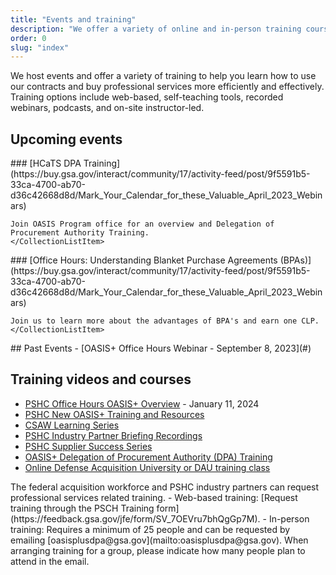```yaml
---
title: "Events and training"
description: "We offer a variety of online and in-person training courses to help you learn how to use OASIS+ contracts and buy professional services."
order: 0
slug: "index"
---
```


We host events and offer a variety of training to help you learn how to use our contracts and buy professional services more efficiently and effectively. Training options include web-based, self-teaching tools, recorded webinars, podcasts, and on-site instructor-led.

##  Upcoming events 
<CollectionList>
    <CollectionListItem calendar_month="APR" calendar_day="4">
    ### [HCaTS DPA Training](https://buy.gsa.gov/interact/community/17/activity-feed/post/9f5591b5-33ca-4700-ab70-d36c42668d8d/Mark_Your_Calendar_for_these_Valuable_April_2023_Webinars)

    Join OASIS Program office for an overview and Delegation of Procurement Authority Training.
    </CollectionListItem>
</CollectionList>
<CollectionList>
    <CollectionListItem calendar_month="APR" calendar_day="13">
    ### [Office Hours: Understanding Blanket Purchase Agreements (BPAs)](https://buy.gsa.gov/interact/community/17/activity-feed/post/9f5591b5-33ca-4700-ab70-d36c42668d8d/Mark_Your_Calendar_for_these_Valuable_April_2023_Webinars)

    Join us to learn more about the advantages of BPA's and earn one CLP.
    </CollectionListItem>
</CollectionList>
## Past Events
- [OASIS+ Office Hours Webinar - September 8, 2023](#)

## Training videos and courses
- [PSHC Office Hours OASIS+ Overview](https://www.youtube.com/watch?v=1ft9kJBMK8A&list=PLvdwyPgXnxxVQag_kdAHeiKW1zQAs2wJQ&index=25&t=7s) - January 11, 2024
- [PSHC New OASIS+ Training and Resources](https://www.youtube.com/playlist?list=PLvdwyPgXnxxVQag_kdAHeiKW1zQAs2wJQ)
- [CSAW Learning Series](https://www.youtube.com/playlist?list=PLvdwyPgXnxxVslDBK5HYeekr4FY_nr-Pn)
- [PSHC Industry Partner Briefing Recordings](https://www.youtube.com/playlist?list=PLvdwyPgXnxxUIh1e3H272MogI3HrLGzK9)
- [PSHC Supplier Success Series](https://www.youtube.com/playlist?list=PLvdwyPgXnxxVVhrv4zziLpGgkngkZT1Pm)
- [OASIS+ Delegation of Procurement Authority (DPA) Training](buyers-guide/obtain-dpa/)
- [Online Defense Acquisition University or DAU training class](https://www.dau.edu/courses/wsc-005) 

<SummaryBox header="Need to request a training?">
    The federal acquisition workforce and PSHC industry partners can request professional services related training. 
    - Web-based training: [Request training through the PSCH Training form](https://feedback.gsa.gov/jfe/form/SV_7OEVru7bhQgGp7M).
    - In-person training: Requires a minimum of 25 people and can be requested by emailing [oasisplusdpa@gsa.gov](mailto:oasisplusdpa@gsa.gov). When arranging training for a group, please indicate how many people  plan to attend in the email.
</SummaryBox>
